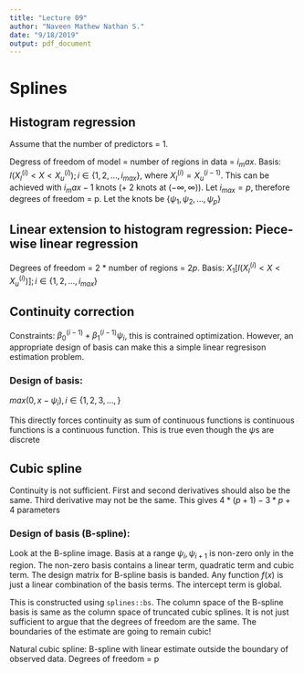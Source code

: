 ```yaml
---
title: "Lecture 09"
author: "Naveen Mathew Nathan S."
date: "9/18/2019"
output: pdf_document
---
```


# Splines

## Histogram regression

Assume that the number of predictors = 1.

Degress of freedom of model = number of regions in data = $i_max$. Basis: $I(X_l^{(i)} < X < X_u^{(i)}); i \in \{1,2, ..., i_{max}\}$, where $X_l^{(i)} = X^{(i-1)}_{u}$. This can be achieved with $i_max - 1$ knots (+ 2 knots at $(-\infty, \infty)$). Let $i_{max} = p$, therefore degrees of freedom = p. Let the knots be {$\psi_1, \psi_2, ..., \psi_p$}

## Linear extension to histogram regression: Piece-wise linear regression

Degrees of freedom = 2 * number of regions = $2 p$. Basis: $X_1[I(X_l^{(i)} < X < X_u^{(i)})]; i \in \{1,2, ..., i_{max}\}$

## Continuity correction

Constraints: $\beta_0^{(i-1)} + \beta_1^{(i-1)}\psi_i$, this is contrained optimization. However, an appropriate design of basis can make this a simple linear regresison estimation problem.

### Design of basis:

$max(0, x-\psi_i), i \in \{1,2,3, ..., \}$

This directly forces continuity as sum of continuous functions is continuous functions is a continuous function. This is true even though the $\psi$s are discrete

## Cubic spline

Continuity is not sufficient. First and second derivatives should also be the same. Third derivative may not be the same. This gives $4*(p+1) - 3*p+4$ parameters

### Design of basis (B-spline):

Look at the B-spline image. Basis at a range $\psi_i, \psi_{i+1}$ is non-zero only in the region. The non-zero basis contains a linear term, quadratic term and cubic term. The design matrix for B-spline basis is banded. Any function $f(x)$ is just a linear combination of the basis terms. The intercept term is global.

This is constructed using `splines::bs`. The column space of the B-spline basis is same as the column space of truncated cubic splines. It is not just sufficient to argue that the degrees of freedom are the same. The boundaries of the estimate are going to remain cubic!

Natural cubic spline: B-spline with linear estimate outside the boundary of observed data. Degrees of freedom = p